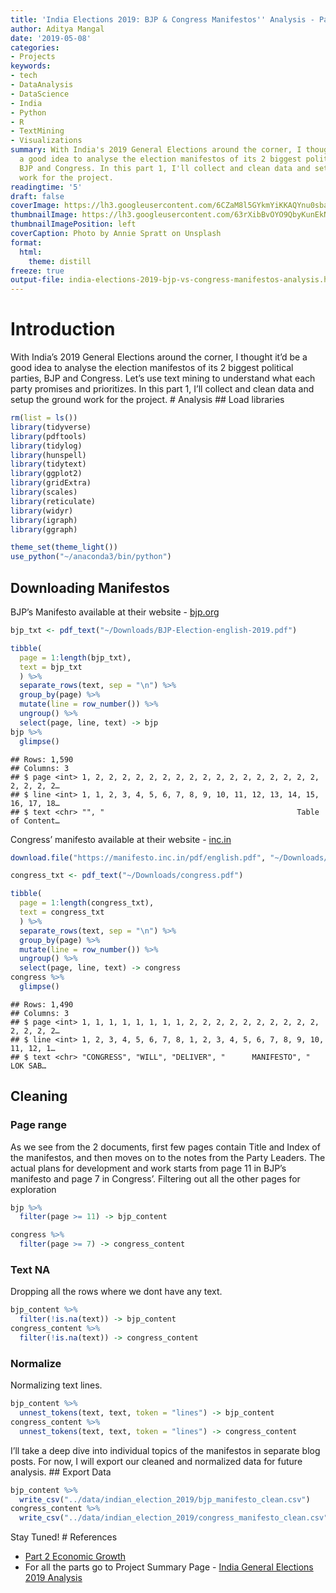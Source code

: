 ```yaml
---
title: 'India Elections 2019: BJP & Congress Manifestos'' Analysis - Part 1 Data Cleaning'
author: Aditya Mangal
date: '2019-05-08'
categories:
- Projects
keywords:
- tech
- DataAnalysis
- DataScience
- India
- Python
- R
- TextMining
- Visualizations
summary: With India's 2019 General Elections around the corner, I thought it'd be
  a good idea to analyse the election manifestos of its 2 biggest political parties,
  BJP and Congress. In this part 1, I'll collect and clean data and setup the ground
  work for the project.
readingtime: '5'
draft: false
coverImage: https://lh3.googleusercontent.com/6CZaM8l5GYkmYiKKAQYnu0sbarilrwyz6EfPgWBXjP5O6zIKGlDiwvM95rVhoUWmjoZ_XTcwSBKzML2KvxPQogPSns4I3kgwJvFClsWXMKYbrus-MKfs-WBuGS5L2dTDfPfs3FCWxIg_KsNGzOy3o2L2CvYm5V9febf1sE7zuFAOQnw_opKwPD_eZt9HXngnekY8lUPDBS29RRvHy-owtj1B6nmNwDl2UmtxnOc5SHyr1uvi_vrU7p6sFv408ukkObRysUcT6_jnCvnS_ANLC5CQhg2MULdr-6zclDLRR68xF6UrCeSZv-8O7QFdLySsDhhxDgaHdRi5pH1h0ZoOBFuajcK-7-2nfz6i9tJKnWtXCEZFm_LKOFDNalGmffEesVa_L41I06DbGLQK5Hpl7QCTW6V5FVq8RdF8Kdmy0ozsgnBqQhRkA61JmPXDjnPqWBwiy_3rS0VLo_hsZNj0T2ASsptKcmNgn9900kSj1snl442UTzlQebGwvhiaEdv2En-y3L-Fhe_Fcb0y16rHqf0FGVroQ5MRxkffdjCDt8sLqNMBQ_5g6tgclokYxF0G6RGgNuTt2PzHVK4zvQLp9RQFUReX7I5Vva4R_cOXWCxM0u95rhDiwSAeE-bNyPE5ygiD1OmhaD8IAH2t6uM2X_OHUJZEGrBfaPbQtoZaNwiSQqljzdBpK7bq5Y3lRE3p1ve9iHioa48ZGufs1Aa3Qbkdog=w2748-h1832-no
thumbnailImage: https://lh3.googleusercontent.com/63rXibBvOYO9QbyKunEkNnDmFBAJm_mdO8KtRiWBC6klkT9IvurEugPhRzlFqd0nU8sSUjGkCXLPUqd3g0gJD5CnpxEj4oA_uEg9XrA575XYA05SvUU3zsLGV6jDIi5q7bFjv7br8mTn177YXJgQHrfq7pQqcJ9iOk1QkaSs_rXYTsxEQXVran2HzAavxJ9gYtzCJCM97-ZTXtqVjVCWwY5p4cMwzO_yfogmEJiUJiYc57sAetbM-ntNwksiVO8som6LvJBe7iaAzm21tLBs-z26MtB2epR8sWoHe7RdGw3Yf61vbVHkyxhb36e1CKSzvhj8OQ6oZo_cJcxs3MZKuIZGS8V198G88qfXq0miNpQv2prgqDtgC6cBTQ3fLBfEl2vhYbgmzBZIRMgzaLBgNn1YhAQiWI9pTjEUfD_TQ0bFkmMQQxyc3n5bUphMdlFKR18bGIPnUnXgwqwOwgkX2hJoy-9bm6XcSQ27tUSdL4iQh6-vOo1KV_YVIDhpKbbmBuBT_jH4QPaFspjMq2Dop4qu9m9ytDZMkH4jeN_bYN9JwD-sjovcGPIQFQ4UvkS7JJ6ON24Kmtp9SLCzflCDA9mtMFv2DZx2Myfl0s5eMyuZ3XE0TjgSF67vgAoTD5FmoTrgezkVOSj5diilxesRmbqexIhUUrvMbSRwSjMTpZAh2RiEVQuAqQkUBLAesBCwV4LMyn-HCPfXqf5VF9cXnBzXlA=w750-h500-no
thumbnailImagePosition: left
coverCaption: Photo by Annie Spratt on Unsplash
format:
  html:
    theme: distill
freeze: true
output-file: india-elections-2019-bjp-vs-congress-manifestos-analysis.html
---
```


# Introduction
With India’s 2019 General Elections around the corner, I thought it’d be a good idea to analyse the election manifestos of its 2 biggest political parties, BJP and Congress. Let’s use text mining to understand what each party promises and prioritizes.
In this part 1, I’ll collect and clean data and setup the ground work for the project.
# Analysis
## Load libraries
```r
rm(list = ls())
library(tidyverse)
library(pdftools)
library(tidylog)
library(hunspell)
library(tidytext)
library(ggplot2)
library(gridExtra)
library(scales)
library(reticulate)
library(widyr)
library(igraph)
library(ggraph)

theme_set(theme_light())
use_python("~/anaconda3/bin/python")
```
## Downloading Manifestos
BJP’s Manifesto available at their website - [bjp.org](https://www.bjp.org/manifestoPDF/BJP-Election-english-2019.pdf)
```r
bjp_txt <- pdf_text("~/Downloads/BJP-Election-english-2019.pdf")

tibble(
  page = 1:length(bjp_txt),
  text = bjp_txt
  ) %>%
  separate_rows(text, sep = "\n") %>%
  group_by(page) %>%
  mutate(line = row_number()) %>%
  ungroup() %>%
  select(page, line, text) -> bjp
bjp %>%
  glimpse()
```
```
## Rows: 1,590
## Columns: 3
## $ page <int> 1, 2, 2, 2, 2, 2, 2, 2, 2, 2, 2, 2, 2, 2, 2, 2, 2, 2, 2, 2, 2, 2…
## $ line <int> 1, 1, 2, 3, 4, 5, 6, 7, 8, 9, 10, 11, 12, 13, 14, 15, 16, 17, 18…
## $ text <chr> "", "                                           Table of Content…
```
Congress’ manifesto available at their website - [inc.in](https://manifesto.inc.in/pdf/english.pdf)
```r
download.file("https://manifesto.inc.in/pdf/english.pdf", "~/Downloads/congress.pdf")
```
```r
congress_txt <- pdf_text("~/Downloads/congress.pdf")
```
```r
tibble(
  page = 1:length(congress_txt),
  text = congress_txt
  ) %>%
  separate_rows(text, sep = "\n") %>%
  group_by(page) %>%
  mutate(line = row_number()) %>%
  ungroup() %>%
  select(page, line, text) -> congress
congress %>%
  glimpse()
```
```
## Rows: 1,490
## Columns: 3
## $ page <int> 1, 1, 1, 1, 1, 1, 1, 1, 2, 2, 2, 2, 2, 2, 2, 2, 2, 2, 2, 2, 2, 2…
## $ line <int> 1, 2, 3, 4, 5, 6, 7, 8, 1, 2, 3, 4, 5, 6, 7, 8, 9, 10, 11, 12, 1…
## $ text <chr> "CONGRESS", "WILL", "DELIVER", "      MANIFESTO", "      LOK SAB…
```
## Cleaning
### Page range
As we see from the 2 documents, first few pages contain Title and Index of the manifestos, and then moves on to the notes from the Party Leaders. The actual plans for development and work starts from page 11 in BJP’s manifesto and page 7 in Congress’. Filtering out all the other pages for exploration
```r
bjp %>%
  filter(page >= 11) -> bjp_content
```
```r
congress %>%
  filter(page >= 7) -> congress_content
```
### Text NA
Dropping all the rows where we dont have any text.
```r
bjp_content %>%
  filter(!is.na(text)) -> bjp_content
congress_content %>%
  filter(!is.na(text)) -> congress_content
```
### Normalize
Normalizing text lines.
```r
bjp_content %>%
  unnest_tokens(text, text, token = "lines") -> bjp_content
congress_content %>%
  unnest_tokens(text, text, token = "lines") -> congress_content
```
I’ll take a deep dive into individual topics of the manifestos in separate blog posts. For now, I will export our cleaned and normalized data for future analysis.
## Export Data
```r
bjp_content %>%
  write_csv("../data/indian_election_2019/bjp_manifesto_clean.csv")
congress_content %>%
  write_csv("../data/indian_election_2019/congress_manifesto_clean.csv")
```
Stay Tuned!
# References

- [Part 2 Economic Growth](/2019/05/india-elections-2019-bjp-congress-manifestos-analysis-part2-economic-growth/)
- For all the parts go to Project Summary Page - [India General Elections 2019 Analysis](/2019/05/india-general-elections-2019-analysis/)

